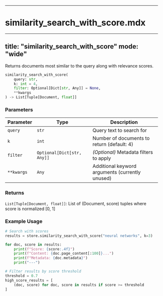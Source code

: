 
---

# similarity_search_with_score.mdx

---
title: "similarity_search_with_score"
mode: "wide"
---

Returns documents most similar to the query along with relevance scores.

```python
similarity_search_with_score(
    query: str,
    k: int = 4,
    filter: Optional[Dict[str, Any]] = None,
    **kwargs
) -> List[Tuple[Document, float]]
```

### Parameters

| Parameter | Type | Description |
|-----------|------|-------------|
| `query` | `str` | Query text to search for |
| `k` | `int` | Number of documents to return (default: 4) |
| `filter` | `Optional[Dict[str, Any]]` | _(Optional)_ Metadata filters to apply |
| `**kwargs` | `Any` | Additional keyword arguments (currently unused) |

### Returns

`List[Tuple[Document, float]]`: List of (Document, score) tuples where score is normalized [0, 1]

### Example Usage

```python
# Search with scores
results = store.similarity_search_with_score("neural networks", k=3)

for doc, score in results:
    print(f"Score: {score:.4f}")
    print(f"Content: {doc.page_content[:100]}...")
    print(f"Metadata: {doc.metadata}")
    print("---")

# Filter results by score threshold
threshold = 0.7
high_score_results = [
    (doc, score) for doc, score in results if score >= threshold
]
```
